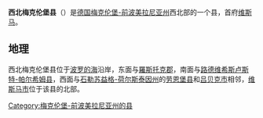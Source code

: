 {{noteTA|G1=德国地名|G2=Landkreis|G3=单位}}
{{德国县级行政单位
| 县徽图 = Image:DEU Nordwestmecklenburg COA.svg
| 在德国内的位置图 = Image:Lage des Landkreises Nordwestmecklenburg in Deutschland.png
| 所属联邦州 = 梅克伦堡-前波美拉尼亚州
| 所属行政区 = 
| 首府 = 维斯马
| 面积 = 2118.51
| 人口 = 156,270
| 统计时间 = 2015年12月31日
| 人口密度 = 74
| 汽车牌号 = NWM, GDB, GVM, WIS, (HWI)
| 下设城镇 = 8个市、86个镇
| 政府地址 = Börzower Weg 1<br />23936 Grevesmühlen
| 政府网站 = www.nordwestmecklenburg.de
| 在州内的位置图 = Image:Mecklenburg-Vorpommern NWM 2011.svg
|}}

'''西北梅克伦堡县'''（{{lang-de|Landkreis Nordwestmecklenburg}}）是[[德国|德国]][[梅克伦堡-前波美拉尼亚州|梅克伦堡-前波美拉尼亚州]]西北部的一个县，首府[[维斯马|维斯马]]。

== 地理 ==
西北梅克伦堡县位于[[波罗的海|波罗的海]]沿岸，东面与[[羅斯托克郡|羅斯托克郡]]，南面与[[路德维希斯卢斯特-帕尔希姆县|路德维希斯卢斯特-帕尔希姆县]]，西面与[[石勒苏益格-荷尔斯泰因州|石勒苏益格-荷尔斯泰因州]]的[[劳恩堡县|劳恩堡县]]和[[吕贝克|吕贝克市]]相邻，[[维斯马|维斯马市]]位于该县的北部。

{{梅克伦堡-前波美拉尼亚州行政区划}}
{{Authority control}}
{{DEFAULTSORT:Nordwestmecklenburg}}
[[Category:梅克伦堡-前波美拉尼亚州的县|Category:梅克伦堡-前波美拉尼亚州的县]]
